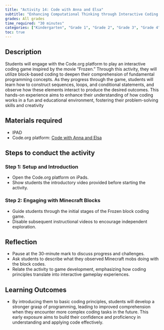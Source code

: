 ```yaml
---
title: "Activity 14: Code with Anna and Elsa"
subtitle: "Enhancing Computational Thinking through Interactive Coding Challenges."
grades: All grades
time_required: "30 minutes"
categories: ["Kindergarten", "Grade 1", "Grade 2", "Grade 3", "Grade 4", "Grade 5", "Grade 6", "30 Minutes"]
toc: true
---
```


## Description

Students will engage with the Code.org platform to play an interactive coding game inspired by the movie "Frozen." Through this activity, they will utilize block-based coding to deepen their comprehension of fundamental programming concepts. As they progress through the game, students will learn how to construct sequences, loops, and conditional statements, and observe how these elements interact to produce the desired outcomes. This hands-on experience aims to enhance their understanding of how coding works in a fun and educational environment, fostering their problem-solving skills and creativity

## Materials required

- IPAD 
- Code.org platform: [Code with Anna and Elsa](https://studio.code.org/s/frozen) 

## Steps to conduct the activity

### Step 1: Setup and Introduction

- Open the Code.org platform on iPads.
- Show students the introductory video provided before starting the activity.

### Step 2: Engaging with Minecraft Blocks

- Guide students through the initial stages of the Frozen block coding game.
- Disable subsequent instructional videos to encourage independent exploration.

## Reflection

- Pause at the 30-minute mark to discuss progress and challenges.
- Ask students to describe what they observed Minecraft mobs doing with the block codes.
- Relate the activity to game development, emphasizing how coding principles translate into interactive gameplay experiences.

## Learning Outcomes

- By introducing them to basic coding principles, students will develop a stronger grasp of programming, leading to improved comprehension when they encounter more complex coding tasks in the future. This early exposure aims to build their confidence and proficiency in understanding and applying code effectively.